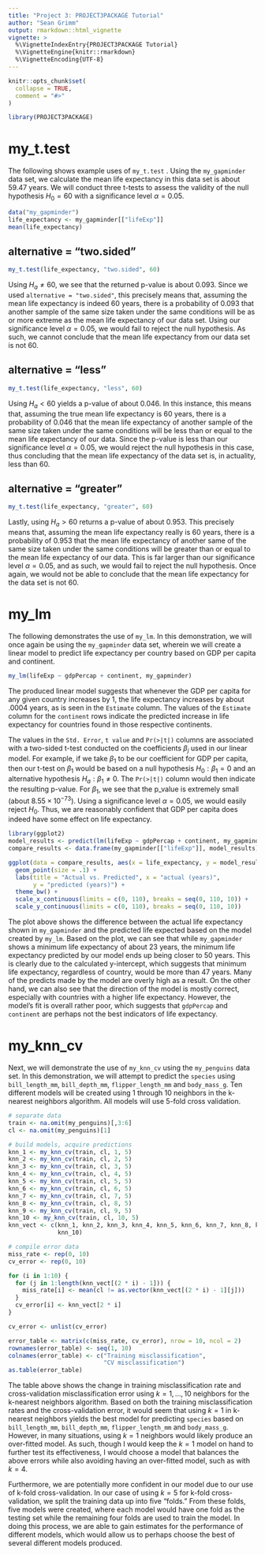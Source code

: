```yaml
---
title: "Project 3: PROJECT3PACKAGE Tutorial"
author: "Sean Grimm"
output: rmarkdown::html_vignette
vignette: >
  %\VignetteIndexEntry{PROJECT3PACKAGE Tutorial}
  %\VignetteEngine{knitr::rmarkdown}
  %\VignetteEncoding{UTF-8}
---
```


```r
knitr::opts_chunk$set(
  collapse = TRUE,
  comment = "#>"
)
```

```r
library(PROJECT3PACKAGE)
```

# my_t.test

The following shows example uses of `my_t.test` . Using the `my_gapminder` data set, we calculate the mean life expectancy in this data set is about 59.47 years. We will conduct three t-tests to assess the validity of the null hypothesis $H_{0} = 60$ with a significance level $\alpha = 0.05$.

```r
data("my_gapminder")
life_expectancy <- my_gapminder[["lifeExp"]]
mean(life_expectancy)
```

## alternative = "two.sided"
```r
my_t.test(life_expectancy, "two.sided", 60)
```

Using $H_{a} \neq 60$, we see that the returned p-value is about 0.093. Since we used `alternative = "two.sided"`, this precisely means that, assuming the mean life expectancy is indeed 60 years, there is a probability of 0.093 that another sample of the same size taken under the same conditions will be as or more extreme as the mean life expectancy of our data set. Using our significance level $\alpha = 0.05$, we would fail to reject the null hypothesis. As such, we cannot conclude that the mean life expectancy from our data set is not 60.

## alternative = "less"
```r
my_t.test(life_expectancy, "less", 60)
```

Using $H_{a} < 60$ yields a p-value of about 0.046. In this instance, this means that, assuming the true mean life expectancy is 60 years, there is a probability of 0.046 that the mean life expectancy of another sample of the same size taken under the same conditions will be less than or equal to the mean life expectancy of our data. Since the p-value is less than our significance level $\alpha = 0.05$, we would reject the null hypothesis in this case, thus concluding that the mean life expectancy of the data set is, in actuality, less than 60.

## alternative = "greater"
```r
my_t.test(life_expectancy, "greater", 60)
```

Lastly, using $H_{a} > 60$ returns a p-value of about 0.953. This precisely means that, assuming the mean life expectancy really is 60 years, there is a probability of 0.953 that the mean life expectancy of another same of the same size taken under the same conditions will be greater than or equal to the mean life expectancy of our data. This is far larger than our significance level $\alpha = 0.05$, and as such, we would fail to reject the null hypothesis. Once again, we would not be able to conclude that the mean life expectancy for the data set is not 60.

# my_lm

The following demonstrates the use of `my_lm`. In this demonstration, we will once again be using the `my_gapminder` data set, wherein we will create a linear model to predict life expectancy per country based on GDP per capita and continent.

```r
my_lm(lifeExp ~ gdpPercap + continent, my_gapminder)
```

The produced linear model suggests that whenever the GDP per capita for any given country increases by 1, the life expectancy increases by about .0004 years, as is seen in the `Estimate` column. The values of the `Estimate` column for the `continent` rows indicate the predicted increase in life expectancy for countries found in those respective continents.

The values in the `Std. Error`, `t value` and `Pr(>|t|)` columns are associated with a two-sided t-test conducted on the coefficients $\beta_{j}$ used in our linear model. For example, if we take $\beta_{1}$ to be our coefficient for GDP per capita, then our t-test on $\beta_{1}$ would be based on a null hypothesis $H_{0}: \beta_{1} = 0$ and an alternative hypothesis $H_{a}: \beta_{1} \neq 0$. The `Pr(>|t|)` column would then indicate the resulting p-value. For $\beta_{1}$, we see that the p_value is extremely small (about $8.55 \times 10^{-73}$). Using a significance level $\alpha = 0.05$, we would easily reject $H_{0}$. Thus, we are reasonably confident that GDP per capita does indeed have some effect on life expectancy.

```r
library(ggplot2)
model_results <- predict(lm(lifeExp ~ gdpPercap + continent, my_gapminder))
compare_results <- data.frame(my_gapminder[["lifeExp"]], model_results)

ggplot(data = compare_results, aes(x = life_expectancy, y = model_results)) +
  geom_point(size = .1) +
  labs(title = "Actual vs. Predicted", x = "actual (years)",
       y = "predicted (years)") +
  theme_bw() +
  scale_x_continuous(limits = c(0, 110), breaks = seq(0, 110, 10)) +
  scale_y_continuous(limits = c(0, 110), breaks = seq(0, 110, 10))
```

The plot above shows the difference between the actual life expectancy shown in `my_gapminder` and the predicted life expected based on the model created by `my_lm`. Based on the plot, we can see that while `my_gapminder` shows a minimum life expectancy of about 23 years, the minimum life expectancy predicted by our model ends up being closer to 50 years. This is clearly due to the calculated y-intercept, which suggests that minimum life expectancy, regardless of country, would be more than 47 years. Many of the predicts made by the model are overly high as a result. On the other hand, we can also see that the direction of the model is mostly correct, especially with countries with a higher life expectancy. However, the model's fit is overall rather poor, which suggests that `gdpPercap` and `continent` are perhaps not the best indicators of life expectancy.

# my_knn_cv

Next, we will demonstrate the use of `my_knn_cv` using the `my_penguins` data set. In this demonstration, we will attempt to predict the `species` using `bill_length_mm`, `bill_depth_mm`, `flipper_length_mm` and `body_mass_g`. Ten different models will be created using 1 through 10 neighbors in the k-nearest neighbors algorithm. All models will use 5-fold cross validation.

```r
# separate data
train <- na.omit(my_penguins)[,3:6]
cl <- na.omit(my_penguins)[1]

# build models, acquire predictions
knn_1 <- my_knn_cv(train, cl, 1, 5)
knn_2 <- my_knn_cv(train, cl, 2, 5)
knn_3 <- my_knn_cv(train, cl, 3, 5)
knn_4 <- my_knn_cv(train, cl, 4, 5)
knn_5 <- my_knn_cv(train, cl, 5, 5)
knn_6 <- my_knn_cv(train, cl, 6, 5)
knn_7 <- my_knn_cv(train, cl, 7, 5)
knn_8 <- my_knn_cv(train, cl, 8, 5)
knn_9 <- my_knn_cv(train, cl, 9, 5)
knn_10 <- my_knn_cv(train, cl, 10, 5)
knn_vect <- c(knn_1, knn_2, knn_3, knn_4, knn_5, knn_6, knn_7, knn_8, knn_9,
              knn_10)

# compile error data
miss_rate <- rep(0, 10)
cv_error <- rep(0, 10)

for (i in 1:10) {
  for (j in 1:length(knn_vect[(2 * i) - 1])) {
    miss_rate[i] <- mean(cl != as.vector(knn_vect[(2 * i) - 1][j]))
  }
  cv_error[i] <- knn_vect[2 * i]
}

cv_error <- unlist(cv_error)

error_table <- matrix(c(miss_rate, cv_error), nrow = 10, ncol = 2)
rownames(error_table) <- seq(1, 10)
colnames(error_table) <- c("Training misclassification",
                           "CV misclassification")
as.table(error_table)
```

The table above shows the change in training misclassification rate and cross-validation misclassification error using $k = 1,...,10$ neighbors for the k-nearest neighbors algorithm. Based on both the training misclassification rates and the cross-validation error, it would seem that using $k = 1$ in k-nearest neighbors yields the best model for predicting `species` based on `bill_length_mm`, `bill_depth_mm`, `flipper_length_mm` and `body_mass_g`. However, in many situations, using $k = 1$ neighbors would likely produce an over-fitted model. As such, though I would keep the $k = 1$ model on hand to further test its effectiveness, I would choose a model that balances the above errors while also avoiding having an over-fitted model, such as with $k = 4$.

Furthermore, we are potentially more confident in our model due to our use of k-fold cross-validation. In our case of using $k = 5$ for k-fold cross-validation, we split the training data up into five "folds." From these folds, five models were created, where each model would have one fold as the testing set while the remaining four folds are used to train the model. In doing this process, we are able to gain estimates for the performance of different models, which would allow us to perhaps choose the best of several different models produced.
